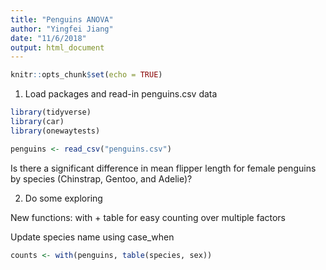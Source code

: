 ```yaml
---
title: "Penguins ANOVA"
author: "Yingfei Jiang"
date: "11/6/2018"
output: html_document
---
```


```r
knitr::opts_chunk$set(echo = TRUE)
```

1. Load packages and read-in penguins.csv data

```r

library(tidyverse)
library(car)
library(onewaytests)

penguins <- read_csv("penguins.csv")

```

Is there a significant difference in mean flipper length for female penguins by species (Chinstrap, Gentoo, and Adelie)?

2. Do some exploring

New functions: with + table for easy counting over multiple factors

Update species name using case_when

```r

counts <- with(penguins, table(species, sex))

```

